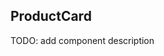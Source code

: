 


<Meta title="Components/ProductCard" />

## ProductCard

TODO: add component description

<Canvas>
    <Story name="Default">
        <ProductCard
            thumbSrc={item1Img}
            thumbAlt=""
            title="Nike Air Force 1 '07"
            price="€95.00"
        />
    </Story>
</Canvas>
